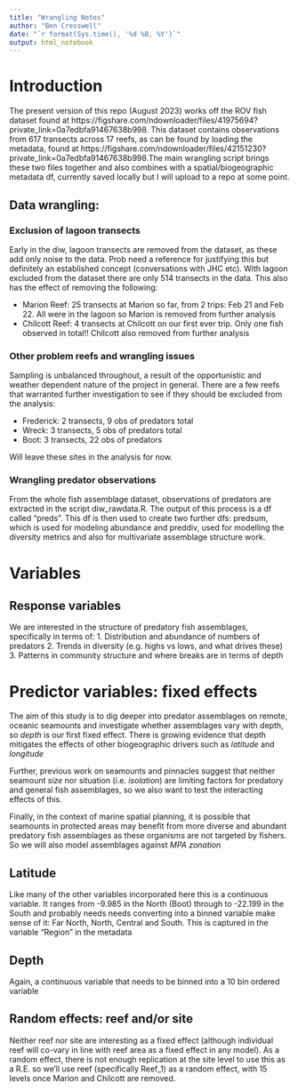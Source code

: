 ```yaml
---
title: "Wrangling Notes"
author: "Ben Cresswell"
date: "`r format(Sys.time(), '%d %B, %Y')`"
output: html_notebook
---
```




# Introduction
The present version of this repo (August 2023) works off the ROV fish dataset found at https://figshare.com/ndownloader/files/41975694?private_link=0a7edbfa91467638b998. This dataset contains observations from 617 transects across 17 reefs, as can be found by loading the metadata, found at https://figshare.com/ndownloader/files/42151230?private_link=0a7edbfa91467638b998.The main wrangling script brings these two files together and also combines with a spatial/biogeographic metadata df, currently saved locally but I will upload to a repo at some point.


## Data wrangling:

### Exclusion of lagoon transects
Early in the diw, lagoon transects are removed from the dataset, as these add only noise to the data. Prob need a reference for justifying this but definitely an established concept (conversations with JHC etc). With lagoon excluded from the dataset there are only 514 transects in the data. This also has the effect of removing the following:

- Marion Reef: 25 transects at Marion so far, from 2 trips: Feb 21 and Feb 22. All were in the lagoon so Marion is removed from further analysis
- Chilcott Reef: 4 transects at Chilcott on our first ever trip. Only one fish observed in total!! Chilcott also removed from further analysis

### Other problem reefs and wrangling issues
Sampling is unbalanced throughout, a result of the opportunistic and weather dependent nature of the project in general. There are a few reefs that warranted further investigation to see if they should be excluded from the analysis:

- Frederick: 2 transects, 9 obs of predators total
- Wreck: 3 transects, 5 obs of predators total
- Boot: 3 transects, 22 obs of predators

Will leave these sites in the analysis for now.

### Wrangling predator observations
From the whole fish assemblage dataset, observations of predators are extracted in the script diw_rawdata.R. The output of this process is a df called "preds". This df is then used to create two further dfs: predsum, which is used for modeling abundance and preddiv, used for modelling the diversity metrics and also for multivariate assemblage structure work.


# Variables

## Response variables
We are interested in the structure of predatory fish assemblages, specifically in terms of:
1. Distribution and abundance of numbers of predators
2. Trends in diversity (e.g. highs vs lows, and what drives these)
3. Patterns in community structure and where breaks are in terms of depth

# Predictor variables: fixed effects
The aim of this study is to dig deeper into predator assemblages on remote, oceanic seamounts and investigate whether assemblages vary with depth, so *depth* is our first fixed effect. There is growing evidence that depth mitigates the effects of other biogeographic drivers such as *latitude* and *longitude*

Further, previous work on seamounts and pinnacles suggest that neither seamount *size* nor situation (i.e. *isolation*) are limiting factors for predatory and general fish assemblages, so we also want to test the interacting effects of this.

Finally, in the context of marine spatial planning, it is possible that seamounts in protected areas may benefit from more diverse and abundant predatory fish assemblages as these organisms are not targeted by fishers. So we will also model assemblages against *MPA zonation*


## Latitude
Like many of the other variables incorporated here this is a continuous variable. It ranges from -9.985 in the North (Boot) through to -22.199 in the South and probably needs needs converting into a binned variable make sense of it: Far North, North, Central and South. This is captured in the variable "Region" in the metadata


## Depth
Again, a continuous variable that needs to be binned into a 10 bin ordered variable


## Random effects: reef and/or site
Neither reef nor site are interesting as a fixed effect (although individual reef will co-vary in line with reef area as a fixed effect in any model). As a random effect, there is not enough replication at the site level to use this as a R.E. so we'll use reef (specifically Reef_1) as a random effect, with 15 levels once Marion and Chilcott are removed.






